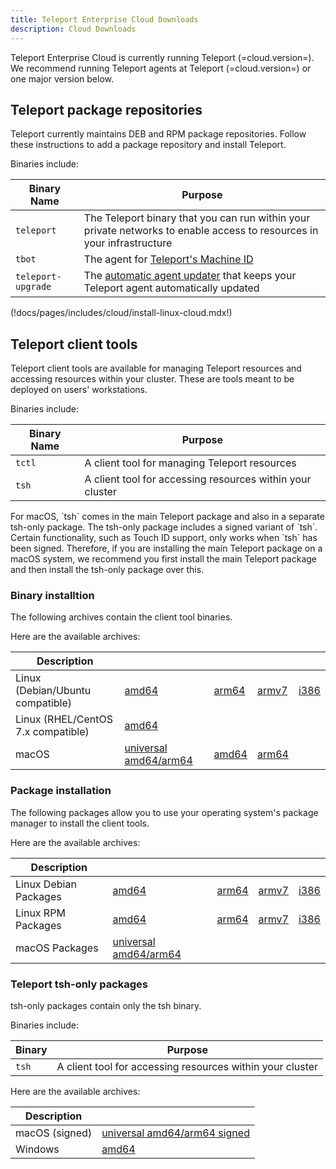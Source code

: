 ```yaml
---
title: Teleport Enterprise Cloud Downloads
description: Cloud Downloads
---
```


Teleport Enterprise Cloud is currently running Teleport (=cloud.version=). We recommend
running Teleport agents at Teleport (=cloud.version=) or one major version
below.

## Teleport package repositories

Teleport currently maintains DEB and RPM package repositories. Follow these
instructions to add a package repository and install Teleport.

Binaries include:

Binary Name|Purpose|
|---|---|
|`teleport`| The Teleport binary that you can run within your private networks to enable access to resources in your infrastructure|
|`tbot`| The agent for [Teleport's Machine ID](../../machine-id/introduction.mdx)|
|`teleport-upgrade`| The [automatic agent updater](../../architecture/agent-update-management.mdx) that keeps your Teleport agent automatically updated|

(!docs/pages/includes/cloud/install-linux-cloud.mdx!)

## Teleport client tools

Teleport client tools are available for managing Teleport resources and accessing
resources within your cluster. These are tools meant to be deployed on users' workstations.

Binaries include:

Binary Name|Purpose|
|---|---|
|`tctl`| A client tool for managing Teleport resources|
|`tsh`| A client tool for accessing resources within your cluster|

<Notice title="macOS installations">
For macOS, `tsh` comes in the main Teleport package and also in a separate tsh-only package.
The tsh-only package includes a signed variant of `tsh`. Certain functionality, such as Touch ID support,
only works when `tsh` has been signed. Therefore, if you are installing the main Teleport package on a macOS system,
we recommend you first install the main Teleport package and then install the tsh-only package over this.
</Notice>

### Binary installtion

The following archives contain the client tool binaries.

Here are the available archives:

Description                        | | | | |
-----------------------------------|-|-|-|-|
Linux (Debian/Ubuntu compatible)   | [amd64](https://cdn.teleport.dev/teleport-ent-v(=cloud.version=)-linux-amd64-bin.tar.gz) | [arm64](https://cdn.teleport.dev/teleport-ent-v(=cloud.version=)-linux-arm64-bin.tar.gz) | [armv7](https://cdn.teleport.dev/teleport-ent-v(=cloud.version=)-linux-arm-bin.tar.gz) | [i386](https://cdn.teleport.dev/teleport-ent-v(=cloud.version=)-linux-386-bin.tar.gz) |
Linux (RHEL/CentOS 7.x compatible) | [amd64](https://cdn.teleport.dev/teleport-ent-v(=cloud.version=)-linux-amd64-centos7-bin.tar.gz) |
macOS                              | [universal amd64/arm64](https://cdn.teleport.dev/teleport-ent-v(=cloud.version=)-darwin-universal-bin.tar.gz) | [amd64](https://cdn.teleport.dev/teleport-ent-v(=cloud.version=)-darwin-amd64-bin.tar.gz) | [arm64](https://cdn.teleport.dev/teleport-v(=cloud.version=)-darwin-arm64-bin.tar.gz) |

### Package installation

The following packages allow you to use your operating system's package manager
to install the client tools.

Here are the available archives:

Description                        | | | | |
-----------------------------------|-|-|-|-|
Linux Debian Packages              | [amd64](https://cdn.teleport.dev/teleport-ent_(=cloud.version=)_amd64.deb) | [arm64](https://cdn.teleport.dev/teleport-ent_(=cloud.version=)_arm64.deb) | [armv7](https://cdn.teleport.dev/teleport-ent_(=cloud.version=)_arm.deb) | [i386](https://cdn.teleport.dev/teleport-ent_(=cloud.version=)_i386.deb) |
Linux RPM Packages                 | [amd64](https://cdn.teleport.dev/teleport-ent-(=cloud.version=)-1.x86_64.rpm) | [arm64](https://cdn.teleport.dev/teleport-ent-(=cloud.version=)-1.arm64.rpm) | [armv7](https://cdn.teleport.dev/teleport-ent-(=cloud.version=)-1.arm.rpm) | [i386](https://cdn.teleport.dev/teleport-ent-(=cloud.version=)-1.i386.rpm) |
macOS Packages                     | [universal amd64/arm64](https://cdn.teleport.dev/teleport-ent-(=cloud.version=).pkg) |

### Teleport tsh-only packages

tsh-only packages contain only the tsh binary.

Binaries include:

|Binary|Purpose|
|---|---|
|`tsh`|A client tool for accessing resources within your cluster|

Here are the available archives:

Description                        | |
-----------------------------------|-|
macOS (signed)                     | [universal amd64/arm64 signed](https://cdn.teleport.dev/tsh-(=cloud.version=).pkg) |
Windows                            | [amd64](https://cdn.teleport.dev/teleport-v(=cloud.version=)-windows-amd64-bin.zip) |
